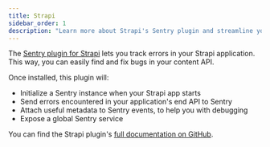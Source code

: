 ```yaml
---
title: Strapi
sidebar_order: 1
description: "Learn more about Strapi's Sentry plugin and streamline your content API development with Strapi and Sentry."
---
```


The [Sentry plugin for Strapi](https://www.npmjs.com/package/strapi-plugin-sentry) lets you track errors in your Strapi application. This way, you can easily find and fix bugs in your content API.

Once installed, this plugin will:

- Initialize a Sentry instance when your Strapi app starts
- Send errors encountered in your application's end API to Sentry
- Attach useful metadata to Sentry events, to help you with debugging
- Expose a global Sentry service

You can find the Strapi plugin's [full documentation on GitHub](https://github.com/strapi/strapi/tree/master/packages/strapi-plugin-sentry#readme).